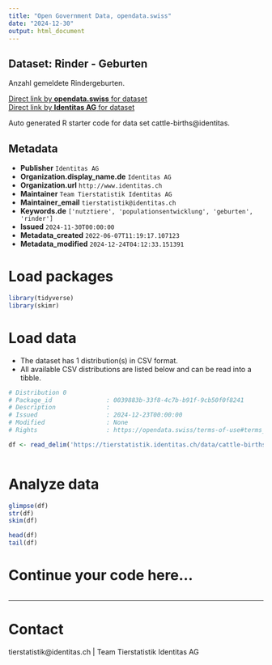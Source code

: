 ```yaml
---
title: "Open Government Data, opendata.swiss"
date: "2024-12-30"
output: html_document
---
```


## Dataset: Rinder - Geburten

Anzahl gemeldete Rindergeburten. 

[Direct link by **opendata.swiss** for dataset](https://opendata.swiss/de/dataset/rinder-geburten)<br>
[Direct link by **Identitas AG** for dataset](https://tierstatistik.identitas.ch/)

Auto generated R starter code for data set cattle-births@identitas.

## Metadata

- **Publisher** `Identitas AG`
- **Organization.display_name.de** `Identitas AG`
- **Organization.url** `http://www.identitas.ch`
- **Maintainer** `Team Tierstatistik Identitas AG`
- **Maintainer_email** `tierstatistik@identitas.ch`
- **Keywords.de** `['nutztiere', 'populationsentwicklung', 'geburten', 'rinder']`
- **Issued** `2024-11-30T00:00:00`
- **Metadata_created** `2022-06-07T11:19:17.107123`
- **Metadata_modified** `2024-12-24T04:12:33.151391`


# Load packages

```r

library(tidyverse)
library(skimr)

```

# Load data

-   The dataset has 1 distribution(s) in CSV format.
-   All available CSV distributions are listed below and can be read into a tibble.

```r

# Distribution 0
# Package_id               : 0039883b-33f8-4c7b-b91f-9cb50f0f8241
# Description              : 
# Issued                   : 2024-12-23T00:00:00
# Modified                 : None
# Rights                   : https://opendata.swiss/terms-of-use#terms_by

df <- read_delim('https://tierstatistik.identitas.ch/data/cattle-births.csv')



```

# Analyze data

```r

glimpse(df)
str(df)
skim(df)

head(df)
tail(df)

```

# Continue your code here...

```r

```

------------------------------------------------------------------------

# Contact

tierstatistik@identitas.ch | Team Tierstatistik Identitas AG
